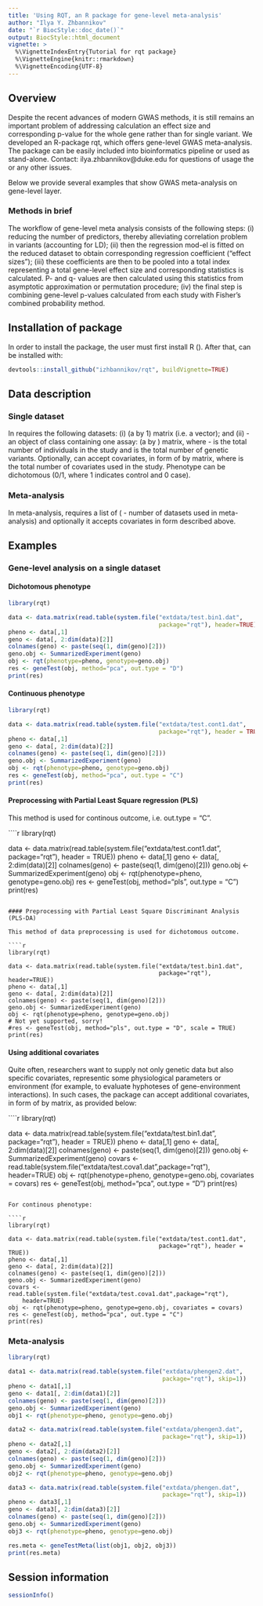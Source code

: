 ```yaml
---
title: 'Using RQT, an R package for gene-level meta-analysis'
author: "Ilya Y. Zhbannikov"
date: "`r BiocStyle::doc_date()`"
output: BiocStyle::html_document
vignette: >
  %\VignetteIndexEntry{Tutorial for rqt package}
  %\VignetteEngine{knitr::rmarkdown}
  %\VignetteEncoding{UTF-8}
---
```



## Overview

Despite the recent advances of modern GWAS methods, 
it is still remains an important problem of addressing 
calculation an effect size and corresponding p-value 
for the whole gene rather than for single variant. 
We developed an R-package rqt, which offers gene-level GWAS meta-analysis. 
The package can be easily included into bioinformatics pipeline 
or used as stand-alone. 
Contact: ilya.zhbannikov@duke.edu for questions of 
usage the \texttt{rqt} or any other issues.

Below we provide several examples that show GWAS 
meta-analysis on gene-level layer.

### Methods in brief

The workflow of gene-level meta analysis consists of the following steps: 
(i) reducing the number of predictors, thereby alleviating 
correlation problem in variants (accounting for LD); 
(ii) then the regression mod-el is fitted on the reduced dataset 
to obtain corresponding regression coefficient ("effect sizes"); 
(iii) these coefficients are then to be pooled into a total index 
representing a total gene-level effect size and corresponding 
statistics is calculated. P- and q- values are then calculated 
using this statistics from asymptotic approximation or permutation 
procedure; (iv) the final step is combining gene-level p-values 
calculated from each study with Fisher's combined probability method.

## Installation of \emph{rqt} package

In order to install the \emph{rqt} package, the user must first install R (\url{http://www.r-project.org}). After that, \emph{rqt} can be installed with:

```r
devtools::install_github("izhbannikov/rqt", buildVignette=TRUE)
```

## Data description

### Single dataset

In \texttt{rqt} requires the following datasets: 
(i) \texttt{phenotype} (a \texttt{N} by 1) matrix (i.e. a vector); 
and (ii) \texttt{genotype} - an object of class 
\texttt{SummarizedExperiment} containing one assay:
(a \texttt{N} by \texttt{M}) matrix, where 
\texttt{N} - is the total 
number of individuals in the study and \texttt{M} is the total number 
of genetic variants. Optionally, \texttt{rqt} can accept covariates, 
in form of \texttt{N} by \texttt{K} matrix, where \texttt{K} 
is the total number of 
covariates used in the study. Phenotype can be dichotomous 
(0/1, where 1 indicates control and 0 case).

### Meta-analysis

In meta-analysis, \texttt{rqt} requires a list of \texttt{M} 
(\texttt{M} - number 
of datasets used in meta-analysis) and optionally it accepts
covariates in form described above.

## Examples

### Gene-level analysis on a single dataset

#### Dichotomous phenotype
```r
library(rqt)

data <- data.matrix(read.table(system.file("extdata/test.bin1.dat",
                                           package="rqt"), header=TRUE))
pheno <- data[,1]
geno <- data[, 2:dim(data)[2]]
colnames(geno) <- paste(seq(1, dim(geno)[2]))
geno.obj <- SummarizedExperiment(geno)
obj <- rqt(phenotype=pheno, genotype=geno.obj)
res <- geneTest(obj, method="pca", out.type = "D")
print(res)
```

#### Continuous phenotype

```r
library(rqt)

data <- data.matrix(read.table(system.file("extdata/test.cont1.dat",
                                           package="rqt"), header = TRUE))
pheno <- data[,1]
geno <- data[, 2:dim(data)[2]]
colnames(geno) <- paste(seq(1, dim(geno)[2]))
geno.obj <- SummarizedExperiment(geno)
obj <- rqt(phenotype=pheno, genotype=geno.obj)
res <- geneTest(obj, method="pca", out.type = "C")
print(res)
```

#### Preprocessing with Partial Least Square regression (PLS)

This method is used for continous outcome, i.e. out.type = "C".

````r
library(rqt)

data <- data.matrix(read.table(system.file("extdata/test.cont1.dat",
                                           package="rqt"), header = TRUE))
pheno <- data[,1]
geno <- data[, 2:dim(data)[2]]
colnames(geno) <- paste(seq(1, dim(geno)[2]))
geno.obj <- SummarizedExperiment(geno)
obj <- rqt(phenotype=pheno, genotype=geno.obj)
res <- geneTest(obj, method="pls", out.type = "C")
print(res)
```

#### Preprocessing with Partial Least Square Discriminant Analysis (PLS-DA)

This method of data preprocessing is used for dichotomous outcome.

````r
library(rqt)

data <- data.matrix(read.table(system.file("extdata/test.bin1.dat",
                                           package="rqt"), header=TRUE))
pheno <- data[,1]
geno <- data[, 2:dim(data)[2]]
colnames(geno) <- paste(seq(1, dim(geno)[2]))
geno.obj <- SummarizedExperiment(geno)
obj <- rqt(phenotype=pheno, genotype=geno.obj)
# Not yet supported, sorry!
#res <- geneTest(obj, method="pls", out.type = "D", scale = TRUE)
print(res)
```

#### Using additional covariates

Quite often, researchers want to supply not only genetic 
data but also specific covariates, 
representic some physiological parameters or environment 
(for example, to evaluate 
hyphoteses of gene-environment interactions). 
In such cases, the package \texttt{rqt} 
can accept additional covariates, in form of 
\texttt{N} by \texttt{K} matrix, as provided below:

````r
library(rqt)

data <- data.matrix(read.table(system.file("extdata/test.bin1.dat",
                                           package="rqt"), header = TRUE))
pheno <- data[,1]
geno <- data[, 2:dim(data)[2]]
colnames(geno) <- paste(seq(1, dim(geno)[2]))
geno.obj <- SummarizedExperiment(geno)
covars <- read.table(system.file("extdata/test.cova1.dat",package="rqt"), 
    header=TRUE)
obj <- rqt(phenotype=pheno, genotype=geno.obj, covariates = covars)
res <- geneTest(obj, method="pca", out.type = "D")
print(res)
```

For continous phenotype:

````r
library(rqt)

data <- data.matrix(read.table(system.file("extdata/test.cont1.dat",
                                           package="rqt"), header = TRUE))
pheno <- data[,1]
geno <- data[, 2:dim(data)[2]]
colnames(geno) <- paste(seq(1, dim(geno)[2]))
geno.obj <- SummarizedExperiment(geno)
covars <- read.table(system.file("extdata/test.cova1.dat",package="rqt"), 
    header=TRUE)
obj <- rqt(phenotype=pheno, genotype=geno.obj, covariates = covars)
res <- geneTest(obj, method="pca", out.type = "C")
print(res)
```

### Meta-analysis

```r
library(rqt)

data1 <- data.matrix(read.table(system.file("extdata/phengen2.dat",
                                            package="rqt"), skip=1))
pheno <- data1[,1]
geno <- data1[, 2:dim(data1)[2]]
colnames(geno) <- paste(seq(1, dim(geno)[2]))
geno.obj <- SummarizedExperiment(geno)
obj1 <- rqt(phenotype=pheno, genotype=geno.obj)

data2 <- data.matrix(read.table(system.file("extdata/phengen3.dat",
                                            package="rqt"), skip=1))
pheno <- data2[,1]
geno <- data2[, 2:dim(data2)[2]]
colnames(geno) <- paste(seq(1, dim(geno)[2]))
geno.obj <- SummarizedExperiment(geno)
obj2 <- rqt(phenotype=pheno, genotype=geno.obj)

data3 <- data.matrix(read.table(system.file("extdata/phengen.dat",
                                            package="rqt"), skip=1))
pheno <- data3[,1]
geno <- data3[, 2:dim(data3)[2]]
colnames(geno) <- paste(seq(1, dim(geno)[2]))
geno.obj <- SummarizedExperiment(geno)
obj3 <- rqt(phenotype=pheno, genotype=geno.obj)

res.meta <- geneTestMeta(list(obj1, obj2, obj3))
print(res.meta)
```


## Session information
```r
sessionInfo()
```
